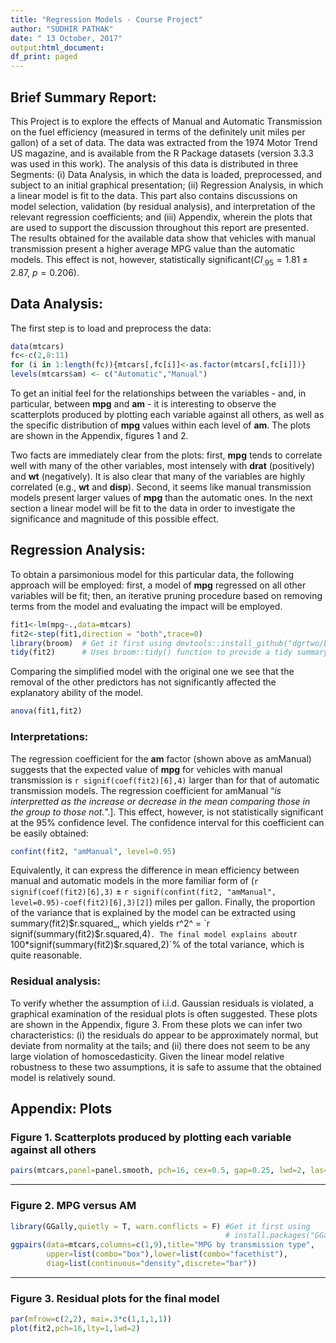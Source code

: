 ---
title: "Regression Models - Course Project"
author: "SUDHIR PATHAK"
date: " 13 October, 2017"
output:html_document:
df_print: paged
---
## Brief Summary Report:
This Project is to explore the effects of Manual and Automatic Transmission on the fuel efficiency (measured in terms of the definitely unit miles per gallon) of a set of data. The data was extracted from the 1974 Motor Trend US magazine, and is available from the R Package datasets (version 3.3.3 was used in this work). 
The analysis of this data is distributed in three Segments: (i) Data Analysis, in which the data is loaded, preprocessed, and subject to an initial graphical presentation; (ii) Regression Analysis, in which a linear model is fit to the data. This part also contains discussions on model selection, validation (by residual analysis), and interpretation of the relevant regression coefficients; and (iii) Appendix, wherein the plots that are used to support the discussion throughout this report are presented.  
The results obtained for the available data show that vehicles with manual transmission present a higher average MPG value than the automatic models. This effect is not, however, statistically significant($CI_{.95} = 1.81\pm 2.87$, $p = 0.206$).  

## Data Analysis:
The first step is to load and preprocess the data:
```{r loaddata}
data(mtcars)
fc<-c(2,8:11)
for (i in 1:length(fc)){mtcars[,fc[i]]<-as.factor(mtcars[,fc[i]])}
levels(mtcars$am) <- c("Automatic","Manual")
```
To get an initial feel for the relationships between the variables - and, in particular, between **mpg** and **am** - it is interesting to observe the scatterplots produced by plotting each variable against all others, as well as the specific distribution of **mpg** values within each level of **am**. The plots are shown in the Appendix, figures 1 and 2.

Two facts are immediately clear from the plots: first, **mpg** tends to correlate well with many of the other variables, most intensely with **drat** (positively) and **wt** (negatively). It is also clear that many of the variables are highly correlated (e.g., **wt** and **disp**). Second, it seems like manual transmission models present larger values of **mpg** than the automatic ones. In the next section a linear model will be fit to the data in order to investigate the significance and magnitude of this possible effect.

## Regression Analysis:
To obtain a parsimonious model for this particular data, the following approach will be employed: first, a model of **mpg** regressed on all other variables will be fit; then, an iterative pruning procedure based on removing terms from the model and evaluating the impact will be employed.

```{r fitmodel,results='hold'}
fit1<-lm(mpg~.,data=mtcars)
fit2<-step(fit1,direction = "both",trace=0)
library(broom)  # Get it first using devtools::install_github("dgrtwo/broom")
tidy(fit2)      # Uses broom::tidy() function to provide a tidy summary table
```

Comparing the simplified model with the original one we see that the removal of the other predictors has not significantly affected the explanatory ability of the model.
```{r anova}
anova(fit1,fit2)
```

### Interpretations: 
The regression coefficient for the **am** factor (shown above as amManual) suggests that the expected value of **mpg** for vehicles with manual transmission is `r signif(coef(fit2)[6],4)` larger than for that of automatic transmission models. The regression coefficient for amManual "_is interpretted as the increase or decrease in the mean comparing those in the group to those not._".]. This effect, however, is not statistically significant at the 95% confidence level. The confidence interval for this coefficient can be easily obtained:
```{r confint}
confint(fit2, "amManual", level=0.95)
```

Equivalently, it can express the difference in mean efficiency between manual and automatic models in the more familiar form of (`r signif(coef(fit2)[6],3)` $\pm$ `r signif(confint(fit2, "amManual", level=0.95)-coef(fit2)[6],3)[2]`) miles per gallon. Finally, the proportion of the variance that is explained by the model can be extracted using summary(fit2)$r.squared_, which yields r^2^ = `r signif(summary(fit2)$r.squared,4)`. The final model explains about `r 100*signif(summary(fit2)$r.squared,2)`% of the total variance, which is quite reasonable.

### Residual analysis:
To verify whether the assumption of i.i.d. Gaussian residuals is violated, a graphical examination of the residual plots is often suggested. These plots are shown in the Appendix, figure 3. From these plots we can infer two characteristics: (i) the residuals do appear to be approximately normal, but deviate from normality at the tails; and (ii) there does not seem to be any large violation of homoscedasticity. Given the linear model relative robustness to these two assumptions, it is safe to assume that the obtained model is relatively sound.

## Appendix: Plots
### Figure 1. Scatterplots produced by plotting each variable against all others
```{r pairs,fig.width=8,fig.height=5,echo=TRUE,message=FALSE}
pairs(mtcars,panel=panel.smooth, pch=16, cex=0.5, gap=0.25, lwd=2, las=1, cex.axis=0.7)
```

***

### Figure 2. MPG versus AM
```{r ggpairs,fig.width=9,fig.height=6,echo=TRUE,message=FALSE}
library(GGally,quietly = T, warn.conflicts = F) #Get it first using
                                                # install.packages("GGally")
ggpairs(data=mtcars,columns=c(1,9),title="MPG by transmission type",
        upper=list(combo="box"),lower=list(combo="facethist"),
        diag=list(continuous="density",discrete="bar"))
```

***

### Figure 3. Residual plots for the final model
```{r resplots,fig.width=6,fig.height=4,echo=TRUE,message=FALSE}
par(mfrow=c(2,2), mai=.3*c(1,1,1,1))
plot(fit2,pch=16,lty=1,lwd=2)
```